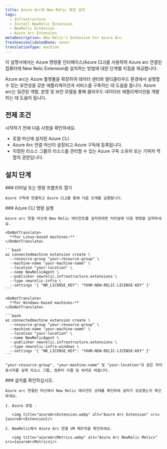 ```yaml
---
title: Azure Arc에 New Relic 확장 설치
tags:
  - Infrastructure
  - Install NewRelic Extension
  - NewRelic Extension
  - Azure Arc Extension
metaDescription: New Relic's Extension For Azure Arc.
freshnessValidatedDate: never
translationType: machine
---
```




이 설명서에서는 Azure 명령줄 인터페이스(Azure CLI)를 사용하여 Azure arc 연결된 컴퓨터에 New Relic Extension을 설치하는 방법에 대한 단계별 지침을 제공합니다.

<CollapserGroup>
  <Collapser
    id="verbose-with-manifest"
    title="Azure Arc란 무엇입니까?"
  >
    Azure arc는 Azure 플랫폼을 확장하여 데이터 센터와 멀티클라우드 환경에서 실행할 수 있는 유연성을 갖춘 애플리케이션과 서비스를 구축하는 데 도움을 줍니다. Azure arc는 일관된 개발, 운영 및 보안 모델을 통해 클라우드 네이티브 애플리케이션을 개발하는 데 도움이 됩니다.
  </Collapser>
</CollapserGroup>

## 전제 조건

시작하기 전에 다음 사항을 확인하세요.

* 로컬 머신에 설치된 Azure CLI.
* Azure Arc 연결 머신이 설정되고 Azure 구독에 등록됩니다.
* 지정된 리소스 그룹의 리소스를 관리할 수 있는 Azure 구독 소유자 또는 기여자 역할의 권한입니다.

## 설치 단계

<Steps>
  <Step>
    ### 터미널 또는 명령 프롬프트 열기

    Azure 구독에 연결하고 Azure CLI를 통해 다음 단계를 실행합니다.  

  </Step>

  <Step>
    ### Azure CLI 명령 실행

    Azure arc 연결 머신에 New Relic 에이전트를 설치하려면 터미널에 다음 명령을 입력하세요.

    <DoNotTranslate>
      **For Linux-based machines:**
    </DoNotTranslate>

    ```bash
    az connectedmachine extension create \
      --resource-group "your-resource-group" \
      --machine-name "your-machine-name" \
      --location "your-location" \
      --name NewRelicAgent \
      --publisher newrelic.infrastructure.extensions \
      --type newrelic-infra \
      --settings '{ "NR_LICENSE_KEY": "YOUR-NEW-RELIC-LICENSE-KEY" }'
    ```

    <DoNotTranslate>
      **For Windows-based machines:**
    </DoNotTranslate>

    ```bash
    az connectedmachine extension create \
      --resource-group "your-resource-group" \
      --machine-name "your-machine-name" \
      --location "your-location" \
      --name NewRelicAgent \
      --publisher newrelic.infrastructure.extensions \
      --type newrelic-infra-windows \
      --settings '{ "NR_LICENSE_KEY": "YOUR-NEW-RELIC-LICENSE-KEY" }'
    ```

    "your-resource-group", "your-machine-name" 및 "your-location"과 같은 자리 표시자를 실제 리소스 그룹, 컴퓨터 이름 및 위치로 바꿉니다.  

  </Step>

  <Step>
    ### 설치를 확인하십시오.

    Azure arc 연결된 머신에서 New Relic 에이전트 상태를 확인하여 설치가 성공했는지 확인하세요.

    1. Azure 포털 -

       <img title="azureArcExtension.webp" alt="Azure Arc Extension" src={azureArcExtension}/>

    2. NewRelic에서 Azure Arc 연결 VM 메트릭을 확인하세요.

       <img title="azureArcMetrics.webp" alt="Azure Arc NewRelic Metics" src={azureArcMetrics}/>
  </Step>
</Steps>